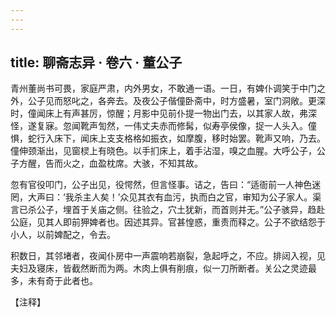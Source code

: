```yaml
---
---
---
```

title: 聊斋志异 · 卷六 · 董公子
---

青州董尚书可畏，家庭严肃，内外男女，不敢通一语。一日，有婢仆调笑于中门之外，公子见而怒叱之，各奔去。及夜公子偕僮卧斋中，时方盛暑，室门洞敞。更深时，僮闻床上有声甚厉，惊醒；月影中见前仆提一物出门去，以其家人故，弗深怪，遂复寐。忽闻靴声訇然，一伟丈夫赤而修髯，似寿亭侯像，捉一人头入。僮惧，蛇行入床下，闻床上支支格格如振衣，如摩腹，移时始罢。靴声又响，乃去。僮伸颈渐出，见窗棂上有晓色。以手扪床上，着手沾湿，嗅之血腥。大呼公子，公子方醒，告而火之，血盈枕席。大骇，不知其故。

忽有官役叩门，公子出见，役愕然，但言怪事。诘之，告曰：“适衙前一人神色迷罔，大声曰：‘我杀主人矣！’众见其衣有血污，执而白之官，审知为公子家人。渠言已杀公子，埋首于关庙之侧。往验之，穴土犹新，而首则并无。”公子骇异，趋赴公庭，见其人即前狎婢者也。因述其异。官甚惶惑，重责而释之。公子不欲结怨于小人，以前婢配之，令去。

积数日，其邻堵者，夜闻仆房中一声震响若崩裂，急起呼之，不应。排闼入视，见夫妇及寝床，皆截然断而为两。木肉上俱有削痕，似一刀所断者。关公之灵迹最多，未有奇于此者也。

【注释】

